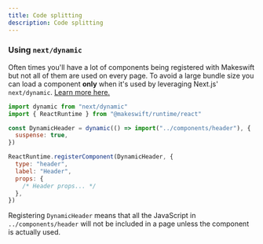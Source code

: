 ```yaml
---
title: Code splitting
description: Code splitting
---
```


### Using `next/dynamic`

Often times you'll have a lot of components being registered with Makeswift but not all of them are
used on every page. To avoid a large bundle size you can load a component **only** when it's used by
leveraging Next.js' `next/dynamic`. [Learn more here.](https://nextjs.org/docs/pages/building-your-application/optimizing/lazy-loading#nextdynamic)

```js
import dynamic from "next/dynamic"
import { ReactRuntime } from "@makeswift/runtime/react"

const DynamicHeader = dynamic(() => import("../components/header"), {
  suspense: true,
})

ReactRuntime.registerComponent(DynamicHeader, {
  type: "header",
  label: "Header",
  props: {
    /* Header props... */
  },
})
```

Registering `DynamicHeader` means that all the JavaScript in `../components/header` will not be
included in a page unless the component is actually used.
